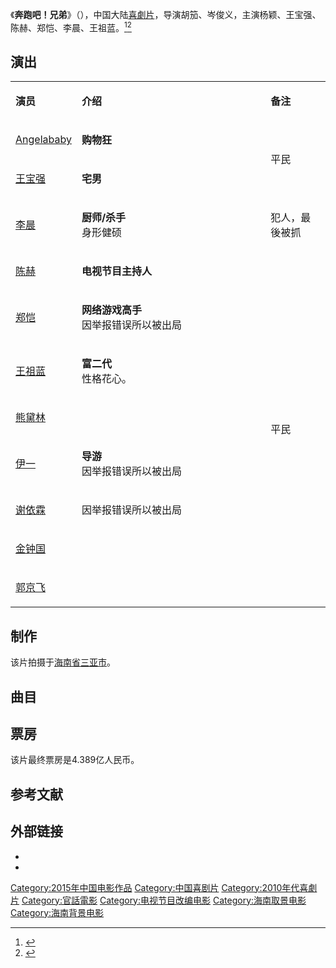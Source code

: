 {{Otheruses|subject=2015年中国大陆电影《奔跑吧！兄弟》|other=这个名字或相似名的其他意义和用法|奔跑吧兄弟|disambig=simp}}
{{电影信息框
| 片名 = 奔跑吧！兄弟
| 电影原名 = ''{{lang|en|Running Man}}''
| 图像 = Running_Man_2015_film_poster.jpg
| 图像说明 = 海报
| 导演 = 胡笳<br>岑俊义
| 监制 = 王俊、麻宝洲
| 制片 = 李亚平
| 编剧 = 胡笳
| 原著 = 
| 主演 = 杨颖<br>王宝强<br>陈赫<br>郑恺<br>李晨<br>王祖蓝
| 配乐 = 阿鲲
| 摄影 = 潘震、孙力刚、卢卫海
| 剪辑 = 张佳
| 制片商 = 浙江蓝巨星国际传媒<br>[[华谊兄弟|华谊兄弟]]<br>[[万达影视|万达影视]]<br>爱美影视<br>亚太未来影视
| 发行商 = 万达影视<br>五洲电影<br>华谊兄弟
| 上映日期 = 2015年1月30日（中国大陆）<ref>{{cite news|author=|url=http://ent.qq.com/a/20141222/062290.htm#p=1|title=电影版《奔跑吧兄弟》发海报 1月30日全国公映|newspaper=腾讯网|accessdate=2015-05-10|date=2014-12-22|archive-date=2018-02-12|archive-url=https://web.archive.org/web/20180212115652/http://ent.qq.com/a/20141222/062290.htm#p=1|dead-url=no}}</ref>
| 片长 = 87分钟
| 产地 = {{CHNML}}
| 语言 = 普通话
| 预算 = 
| 票房 = 
| 前集 = 
| 续集 = 
}}
《'''奔跑吧！兄弟'''》（{{lang-en|''Running Man''}}），中国大陆[[喜剧片|喜劇片]]，导演胡笳、岑俊义，主演杨颖、王宝强、陈赫、郑恺、李晨、王祖蓝。<ref>{{cite news|author=|url=http://fj.ifeng.com/news/jinriredian/detail_2015_01/31/3504717_0.shtml|title=奔跑吧兄弟大电影凶手大逃杀终极对决真相剧透慎入|accessdate=2015-05-10|newspaper=凤凰网|date=2015-01-31|deadurl=yes|archiveurl=https://web.archive.org/web/20150518065706/http://fj.ifeng.com/news/jinriredian/detail_2015_01/31/3504717_0.shtml|archivedate=2015-05-18}}</ref><ref>{{cite news |author= |url=http://ent.qq.com/a/20150207/030033.htm#p=1 |title=《奔跑吧兄弟》电影十大笑点 搞怪不停爆笑不止 |newspaper=腾讯网 |accessdate=2015-05-10 |date=2015-02-01 |archive-date=2018-01-10 |archive-url=https://web.archive.org/web/20180110234153/http://ent.qq.com/a/20150207/030033.htm#p=1 |dead-url=no }}</ref>

== 演出 ==
{| class="wikitable"  style="text-align:center;width:55%;"
|- style="background:cornflowerblue; color:white" align=center
|style="width:8%"|'''演员'''||'''介绍'''||style="width:19%"|'''备注'''
|-
| [[Angelababy|Angelababy]] ||align=left|'''购物狂''' || rowspan="2" |平民
|-
| [[王宝强|王宝强]] ||align=left|'''宅男'''
|- 
| [[李晨_(演员)|李晨]]|| align="left" |'''厨师/杀手'''<br>身形健硕||犯人，最後被抓
|- 
| [[陈赫|陈赫]] ||align=left|'''电视节目主持人''' || rowspan="8" | 平民 
|-
| [[郑恺|郑恺]] ||align=left|'''网络游戏高手'''<br>因举报错误所以被出局
|-
| [[王祖蓝|王祖蓝]] ||align=left|'''富二代'''<br>性格花心。
|- 
| [[熊黛林|熊黛林]] ||align=left|
|-
| [[伊一|伊一]] ||align=left|'''导游'''<br>因举报错误所以被出局
|-
| [[谢依霖|谢依霖]] ||align=left|因举报错误所以被出局
|-
| [[金钟国|金钟国]]||align=left|
|-
| [[郭京飞|郭京飞]] ||align=left|
|}

==制作==
该片拍摄于[[海南省|海南省]][[三亚市|三亚市]]。

==曲目==
{{tracklist
| collapsed       = 
| headline        = 
| extra_column    = 演唱
| total_length    = 
| all_writing     = 
| all_lyrics      = 
| all_music       = 
| all_arranger    = 
| all_producer    = 
| all_note        = 
| longnote_column =

| title1 = 《奔跑吧！兄弟》
| note1 = 主题曲
| longnote1 =
| music1 = 董冬冬
| lyrics1 = 陈曦
| arranger1 = 
| producer1 = 
| extra1 = [[筷子兄弟|筷子兄弟]]
| length1 = 
|-
}}

==票房==
该片最终票房是4.389亿人民币。

{{start box}}
{{succession prize box | 《[[霍比特人：五军之战|霍比特人：五军之战]]》 |《[[有一个地方只有我们知道|有一个地方只有我们知道]]》 |{{flagicon|CHN}} [[2015年中国内地一周票房冠军|2015年中国内地一周票房冠军]]|第6周<small>（2月2日-2月8日）</small>}}
{{end box}}

==参考文献==
{{reflist}}

== 外部链接==
* {{douban}}
* {{Mtime|217596}}

{{DEFAULTSORT:Ben奔}}
[[Category:2015年中国电影作品|Category:2015年中国电影作品]]
[[Category:中国喜剧片|Category:中国喜剧片]]
[[Category:2010年代喜劇片|Category:2010年代喜劇片]]
[[Category:官話電影|Category:官話電影]]
[[Category:电视节目改编电影|Category:电视节目改编电影]]
[[Category:海南取景电影|Category:海南取景电影]]
[[Category:海南背景电影|Category:海南背景电影]]